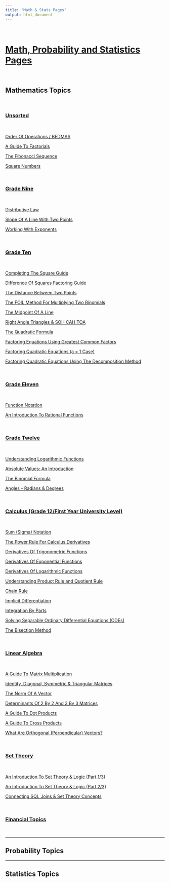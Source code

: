 ```yaml
---
title: "Math & Stats Pages"
output: html_document
---
```


&nbsp;

# <u>Math, Probability and Statistics Pages</u>

&nbsp;

## Mathematics Topics

&nbsp;

### <u>Unsorted</u>

&nbsp;

[Order Of Operations / BEDMAS](./math_bedmas.html)

[A Guide To Factorials](./math_factorials.html)

[The Fibonacci Sequence](./math_fibonacci_seq.html)

[Square Numbers](./math_square_numbers.html)


&nbsp;

### <u>Grade Nine</u>

&nbsp;

[Distributive Law](./math_distributive-law.html)

[Slope Of A Line With Two Points](./math_slope-line.html)

[Working With Exponents](./math_exponents.html)



&nbsp;

### <u>Grade Ten</u>

&nbsp;

[Completing The Square Guide](./math_complete-square.html)

[Difference Of Squares Factoring Guide](./math_diff-squares.html)

[The Distance Between Two Points](./math_distance-twoPoints.html)

[The FOIL Method For Multiplying Two Binomials](./math_foil-method.html)

[The Midpoint Of A Line](./math-midpoint-line.html)

[Right Angle Triangles & SOH CAH TOA](./math-soh-cah-toa.html)

[The Quadratic Formula](./math-quadratic-formula.html)

[Factoring Equations Using Greatest Common Factors](./math-factoring-gcf.html)

[Factoring Quadratic Equations (a = 1 Case)](./math-factoring-a1.html)

[Factoring Quadratic Equations Using The Decomposition Method](./math-factoring-decomp.html)

&nbsp;

### <u>Grade Eleven</u>

&nbsp;

[Function Notation](./math-function-notation.html)

[An Introduction To Rational Functions](./math-rational-functions.html)

&nbsp;

### <u>Grade Twelve</u>

&nbsp;

[Understanding Logarithmic Functions](./math-log-functions.html)

[Absolute Values: An Introduction](./math-absolute-values.html)

[The Binomial Formula](./math-binomial-formula.html)

[Angles - Radians & Degrees](./math-angles-radians.html)

&nbsp;

### <u>Calculus (Grade 12/First Year University Level)</u>

&nbsp;

[Sum (Sigma) Notation](./calculus-sum-notation.html)

[The Power Rule For Calculus Derivatives](./calculus-power-rule.html)

[Derivatives Of Trigonometric Functions](./calculus-trig-derivs.html)

[Derivatives Of Exponential Functions](./calculus-exp-derivs.html)

[Derivatives Of Logarithmic Functions](./calculus-log-derivs.html)

[Understanding Product Rule and Quotient Rule](./calculus-product-quotient-rule.html)

[Chain Rule](./calculus-chain-rule.html)

[Implicit Differentiation](./calculus-implicit-diff.html)

[Integration By Parts](./calculus-integration-byparts.html)

[Solving Separable Ordinary Differential Equations (ODEs)](./calculus-separable-ode.html)

[The Bisection Method](./math-bisection-method.html)

&nbsp;

### <u>Linear Algebra</u>

&nbsp;

[A Guide To Matrix Multiplication](./linalg-matrix-multiply.html)

[Identity, Diagonal, Symmetric & Triangular Matrices](./linalg-matrix-types.html)

[The Norm Of A Vector](./linalg-vector-norm.html)

[Determinants Of 2 By 2 And 3 By 3 Matrices](./linalg-determinants.html)

[A Guide To Dot Products](./linalg-dot-products.html)

[A Guide To Cross Products](./linalg-cross-products.html)

[What Are Orthogonal (Perpendicular) Vectors?](linalg-orthogonal-vectors.html)

&nbsp;

### <u>Set Theory</u>

&nbsp;

[An Introduction To Set Theory & Logic (Part 1/3)](set-theory01.html)

[An Introduction To Set Theory & Logic (Part 2/3)](set-theory02.html)

[Connecting SQL Joins & Set Theory Concepts](set-theory-sql.html)

&nbsp;

### <u>Financial Topics</u>

&nbsp;


---

## Probability Topics





---

## Statistics Topics

